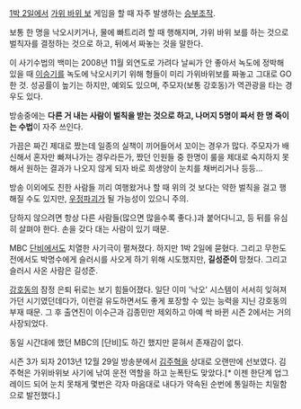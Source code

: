 [[1박 2일]]에서 [[가위 바위 보]] 게임을 할 때 자주 발생하는 [[승부조작]]. 

보통 한 명을 낙오시키거나, 물에 빠트리려 할 때 행해지며, 가위 바위 보를 하는 것으로 벌칙자를 결정하는 것으로 하고, 뒤에서 짜놓는 것을 말한다. 

이 사기수법의 백미는 2008년 11월 외연도로 가려다 날씨가 안 좋아서 녹도에 정박해 있을 때 [[이승기]]를 녹도에 낙오시키기 위해 형들이 미리 가위바위보를 짜놓고 그대로 GO한 것. 성공률이 높기는 하지만, 예외도 있으며, 주모자(보통 강호동)가 역관광을 타는 경우도 있다. 

방송중에는  '''다른 거 내는 사람이 벌칙을 받는 것으로 하고, 나머지 5명이 짜서 한 명 죽이는 수법'''이 자주 쓰인다. 

가끔은 짜긴 제대로 짰는데 일종의 실책이 끼어들어서 꼬이는 경우가 많다. 주모자가 배신해서 혼자만 빠져나가는 경우라든가, 짰던 인원들 중 한명이 룰을 제대로 숙지하지 못해서 원하는 결과가 나오지 않게 되자 바로 희생양이 눈치를 채버리거나 등등...

방송 이외에도 친한 사람들 끼리 여행왔거나 할 때 위의 것 보다는 약한 벌칙을 걸고 행해질 수도 있지만, [[우정파괴]]가 될 가능성이 있으니 주의. 

당하지 않으려면 항상 다른 사람들(많으면 많을수록 좋다.)과 붙어다니고, 등 뒤를 유심히 살펴야 한다. 손을 갖다 대는 사람이 있기 때문. 

MBC [[단비]]에서도 치열한 사기극이 펼쳐졌다. 하지만 1박 2일에 묻혔다. 그리고 무한도전에서도 박명수에게 슬러시를 사오게 하기 위해 시도했지만, '''길성준이''' 망쳤다. 그리고 슬러시 사온 사람은 길성준.

[[강호동]]의 잠정 은퇴 뒤로는 보기 힘들어졌다. 일단 이미 '낙오' 시스템이 서서히 잊혀져가던 시기였던데다가, 이런걸 유도하면서도 좋게 포장할 수 있는 능력을 지닌 강호동의 부재 때문. 그 후 출연진이 이수근과 김종민만 제외하고 아예 싹 바뀐 시즌 2에서는 거의 사장되었다.

동일 시간대에 했던 MBC의 [단비]도 하긴 했지만 묻혀서 존재감이 없다.

시즌 3가 되자 2013년 12월 29일 방송분에서 [[김주혁]]을 상대로 오랜만에 선보였다. 김주혁은 가위바위보 사기에 낚여 운전 역할을 하고 눈폭탄도 맞았다.[* 이젠 한단계 업그레이드 되어 눈치 못채게 몇번은 각자 마음대로 내다가 약속된 순번에 통일하는 치밀함으로 발전했다.]
